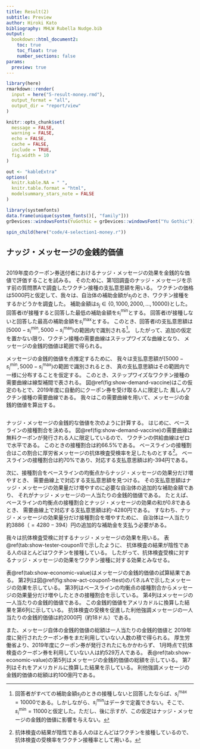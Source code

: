 ```yaml
---
title: Result(2)
subtitle: Preview
author: Hiroki Kato
bibliography: MHLW Rubella Nudge.bib
output:
  bookdown::html_document2:
    toc: true
    toc_float: true
    number_sections: false
params:
  preview: true
---
```


```r
library(here)
rmarkdown::render(
  input = here("5-result-money.rmd"),
  output_format = "all",
  output_dir = "report/view"
)
```

```r
knitr::opts_chunk$set(
  message = FALSE,
  warning = FALSE,
  echo = FALSE,
  cache = FALSE,
  include = TRUE,
  fig.width = 10
)

out <- "kableExtra"
options(
  knitr.kable.NA = " ",
  knitr.table.format = "html",
  modelsummary_stars_note = FALSE
)

library(systemfonts)
data.frame(unique(system_fonts()[, "family"]))
grDevices::windowsFonts(YuGothic = grDevices::windowsFont("Yu Gothic"))
```

```r
spin_child(here("code/4-selection1-money.r"))
```

## ナッジ・メッセージの金銭的価値 {#econvalue}

```r

```

2019年度のクーポン券送付者におけるナッジ・メッセージの効果を金銭的な価値で評価することを試みる。
そのために、第1回調査のナッジ・メッセージを示す前の質問票Aで調査したワクチン接種の支払意思額を用いる。
ワクチンの価格は5000円と仮定して、我々は、自治体の補助金額が$s_j$のとき、ワクチン接種をするかどうかを調査した。
補助金額は$s_j \in \{0, 1000, 2000, \ldots, 10000\}$とした。
回答者$i$が接種すると回答した最低の補助金額を$s_i^{\text{min}}$とする。
回答者$i$が接種しないと回答した最高の補助金額を$s_i^{\text{max}}$とする。
このとき、回答者$i$の支払意思額は
$[5000 - s_i^{\text{min}}, 5000 - s_i^{\text{max}})$の範囲内で識別される[^extreme]。
したがって、追加の仮定を置かない限り、ワクチン接種の需要曲線はステップワイズな曲線となり、
メッセージの金銭的価値は範囲で得られる。

メッセージの金銭的価値を点推定するために、
我々は支払意思額が$[5000 - s_i^{\text{min}}, 5000 - s_i^{\text{max}})$の範囲で識別されるとき、
真の支払意思額はその範囲内で一様に分布することを仮定する。
このとき、ステップワイズなワクチン接種の需要曲線は線型補間で表される。
図\@ref(fig:show-demand-vaccine)はこの仮定のもとで、2019年度に自動的にクーポン券を受け取る人に限定した
風しんワクチン接種の需要曲線である。
我々はこの需要曲線を用いて、メッセージの金銭的価値を算出する。

[^extreme]: 回答者がすべての補助金額$s_j$のときの接種しないと回答したならば、$s_i^{\text{max}} = 10000$である。しかしながら、$s_i^{\text{min}}$はデータで定義できない。そこで、$s_i^{\text{min}} = 11000$と仮定した。ただし、後に示すが、この仮定はナッジ・メッセージの金銭的価値に影響を与えない。

```r

```

ナッジ・メッセージの金銭的な価値を次のように計算する。
はじめに、ベースラインの接種割合を決める。
図\@ref(fig:show-demand-vaccine)の需要曲線は無料クーポンが発行される人に限定しているので、
ワクチンの供給曲線はゼロで水平である。
このときの接種割合は約66.5%である。
ベースラインの接種割合はこの割合に厚労省メッセージの抗体検査受検率を足したものとする[^assumption]。
ベースラインの接種割合は約70%であり、対応する支払意思額は約-394円である。

次に、接種割合をベースラインの均衡点からナッジ・メッセージの効果分だけ増やすとき、
需要曲線上で対応する支払意思額を見つける。
その支払意思額はナッジ・メッセージの効果量だけ増やすのに必要な自治体の追加的な補助金額であり、
それがナッジ・メッセージの一人当たりの金銭的価値である。
たとえば、ベースラインの均衡点の接種割合とナッジ・メッセージの効果の和が0.8であるとき、
需要曲線上で対応する支払意思額は約-4280円である。
すなわち、ナッジ・メッセージの効果量分だけ接種割合を増やすために、
自治体は一人当たり約3886（$=4280-394$）円の追加的な補助金を支払う必要がある。

[^assumption]: 抗体検査の結果が陰性である人のほとんどはワクチンを接種しているので、
抗体検査の受検率をワクチン接種率として用いる。

我々は抗体検査受検に対するナッジ・メッセージの効果を用いる。
表\@ref(tab:show-tester-coupon1)で示したように、
抗体検査の結果が陰性である人のほとんどはワクチンを接種している。
したがって、抗体検査受検に対するナッジ・メッセージの効果をワクチン接種に対する効果とみなせる。

表\@ref(tab:show-economic-value)はメッセージの金銭的価値の試算結果である。
第2列は図\@ref(fig:show-act-coupon1-ttest)のパネルAで示したメッセージの効果を示している。
第3列はベースラインの均衡点の接種割合からメッセージの効果量分だけ増やしたときの接種割合を示している。
第4列はメッセージの一人当たりの金銭的価値である。
この金銭的価値をアメリカドルに換算した結果を第6列に示している。
抗体検査の受検を促進した利他強調メッセージの一人当たりの金銭的価値は約2000円（約18ドル）である。

<!--- 参考：https://www.mhlw.go.jp/content/10906000/000645181.pdf --->
また、メッセージ自体の金銭的価値の総額は一人当たりの金銭的価値と
2019年度に発行されたクーポン券をまだ利用していない人数の積で得られる。
厚生労働省より、2019年度にクーポン券が発行されたにもかかわらず、
1月時点で抗体検査のクーポン券を利用していない人は約529万人である。
表\@ref(tab:show-economic-value)の第5列はメッセージの金銭的価値の総額を示している。
第7列はそれをアメリカドルに換算した結果を示している。
利他強調メッセージの金銭的価値の総額は約100億円である。
